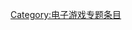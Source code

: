{{empty category}}
{{Tracking category}}
{{Hidden category}}
[[Category:电子游戏专题条目|Category:电子游戏专题条目]]